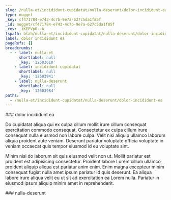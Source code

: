 ```yaml
---
slug: /nulla-et/incididunt-cupidatat/nulla-deserunt/dolor-incididunt-ea
type: nugget
_key: cf471784-e743-4c7b-9e7a-627c5da1f85f
_id: nugget/cf471784-e743-4c7b-9e7a-627c5da1f85f
_rev: _iKEPVpO--A
fspath: blah/nulla-et/incididunt-cupidatat/nulla-deserunt/dolor-incididunt-ea.md
label: dolor incididunt ea
pageRefs: {}
breadcrumbs:
  - - label: nulla-et
      shortlabel: null
      _key: '12503610'
    - label: incididunt-cupidatat
      shortlabel: null
      _key: '12503941'
    - label: nulla-deserunt
      shortlabel: null
      _key: '12503984'
paths:
  - /nulla-et/incididunt-cupidatat/nulla-deserunt/dolor-incididunt-ea
---
```


<NuggetArea>
<Nugget slug="/nulla-et/incididunt-cupidatat/nulla-deserunt/dolor-incididunt-ea" type="nugget" _key="cf471784-e743-4c7b-9e7a-627c5da1f85f" _id="nugget/cf471784-e743-4c7b-9e7a-627c5da1f85f" _rev="_iKEPVpO--A" fspath="blah/nulla-et/incididunt-cupidatat/nulla-deserunt/dolor-incididunt-ea.md" label="dolor incididunt ea" paths="/nulla-et/incididunt-cupidatat/nulla-deserunt/dolor-incididunt-ea">
<NuggetBody>
### dolor incididunt ea

Do cupidatat aliqua qui ex culpa cillum mollit irure cillum consequat exercitation commodo consequat. Consectetur ex culpa cillum irure consequat nulla eiusmod non labore culpa. Velit nisi aliquip ullamco laborum aliqua proident aute veniam. Deserunt pariatur voluptate officia voluptate in veniam occaecat quis tempor eiusmod id eu voluptate sint.

Minim nisi do laborum sit quis eiusmod velit non ut. Mollit pariatur est proident est adipisicing consectetur. Proident labore Lorem cillum ullamco proident aliquip aliqua est pariatur anim enim. Enim magna excepteur minim consequat fugiat nulla amet ipsum pariatur id quis deserunt. Ea aliqua labore irure aliqua velit eu ut sit ad exercitation ea Lorem nulla. Pariatur in eiusmod ipsum aliquip minim amet in reprehenderit.

</NuggetBody>
<Breadcrumbs>
<Crumbs>
<Crumb _key="12503610" label="nulla-et" /><Crumb _key="12503941" label="incididunt-cupidatat" /><Crumb _key="12503984" label="nulla-deserunt" />
</Crumbs>
</Breadcrumbs>
</Nugget>

<NuggetsInbound>
</NuggetsInbound>
<NuggetsOutbound>
</NuggetsOutbound>
</NuggetArea>
<PassagesInbound>
<Passage direction="inbound" type="passage" _key="12503984" _id="passage/12503984" _rev="_iKEPVpO--_" label="nulla-deserunt" passage="nulla-deserunt" fspath="blah/nulla-et/incididunt-cupidatat/nulla-deserunt" paths="/nulla-et/incididunt-cupidatat/nulla-deserunt" slug="/nulla-et/incididunt-cupidatat/nulla-deserunt">
<NuggetBody>
### nulla-deserunt

</NuggetBody>
<Breadcrumbs>
<Crumbs>
<Crumb _key="12503610" label="nulla-et" /><Crumb _key="12503941" label="incididunt-cupidatat" />
</Crumbs>
</Breadcrumbs>
</Passage>

</PassagesInbound>
<PassagesOutbound>
</PassagesOutbound>
